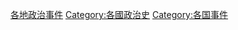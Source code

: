 {{Categories by country|nocat}}
[[Category:各地政治事件|]]
[[Category:各國政治史|Category:各國政治史]]
[[Category:各国事件|Category:各国事件]]